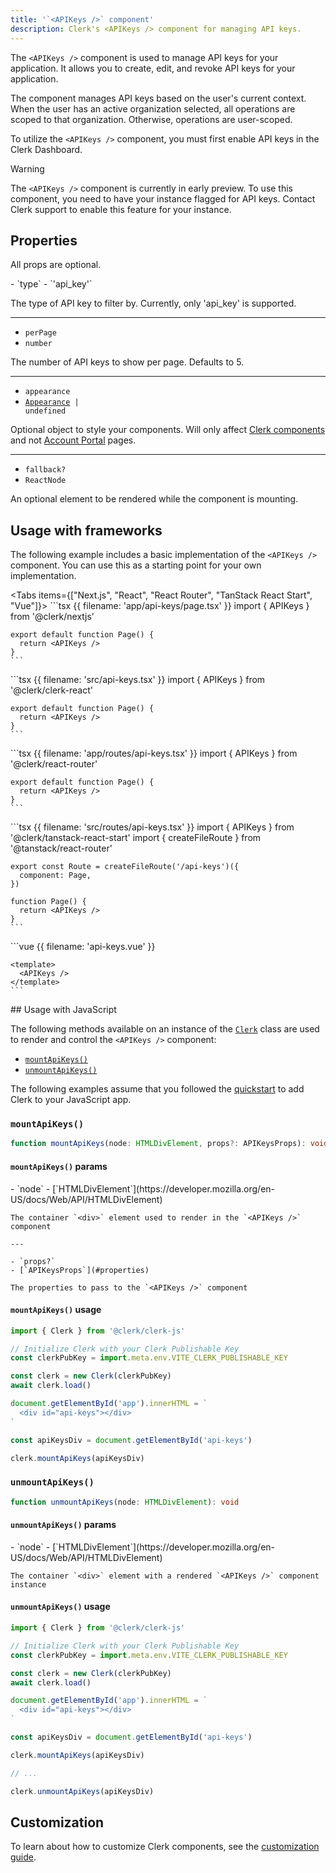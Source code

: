 ```yaml
---
title: '`<APIKeys />` component'
description: Clerk's <APIKeys /> component for managing API keys.
---
```


The `<APIKeys />` component is used to manage API keys for your application. It allows you to create, edit, and revoke API keys for your application.

The component manages API keys based on the user's current context. When the user has an active organization selected, all operations are scoped to that organization. Otherwise, operations are user-scoped.

To utilize the `<APIKeys />` component, you must first enable API keys in the Clerk Dashboard.

> [!WARNING]
> The `<APIKeys />` component is currently in early preview. To use this component, you need to have your instance flagged for API keys. Contact Clerk support to enable this feature for your instance.

## Properties

All props are optional.

<Properties>
  - `type`
  - `'api_key'`

  The type of API key to filter by. Currently, only 'api\_key' is supported.

  ---

  - `perPage`
  - `number`

  The number of API keys to show per page. Defaults to 5.

  ---

  - `appearance`
  - <code>[Appearance](/docs/customization/overview) | undefined</code>

  Optional object to style your components. Will only affect [Clerk components](/docs/components/overview) and not [Account Portal](/docs/account-portal/overview) pages.

  ---

  - `fallback?`
  - `ReactNode`

  An optional element to be rendered while the component is mounting.
</Properties>

## Usage with frameworks

The following example includes a basic implementation of the `<APIKeys />` component. You can use this as a starting point for your own implementation.

<Tabs items={["Next.js", "React", "React Router", "TanStack React Start", "Vue"]}>
  <Tab>
    ```tsx {{ filename: 'app/api-keys/page.tsx' }}
    import { APIKeys } from '@clerk/nextjs'

    export default function Page() {
      return <APIKeys />
    }
    ```
  </Tab>

  <Tab>
    ```tsx {{ filename: 'src/api-keys.tsx' }}
    import { APIKeys } from '@clerk/clerk-react'

    export default function Page() {
      return <APIKeys />
    }
    ```
  </Tab>

  <Tab>
    ```tsx {{ filename: 'app/routes/api-keys.tsx' }}
    import { APIKeys } from '@clerk/react-router'

    export default function Page() {
      return <APIKeys />
    }
    ```
  </Tab>

  <Tab>
    ```tsx {{ filename: 'src/routes/api-keys.tsx' }}
    import { APIKeys } from '@clerk/tanstack-react-start'
    import { createFileRoute } from '@tanstack/react-router'

    export const Route = createFileRoute('/api-keys')({
      component: Page,
    })

    function Page() {
      return <APIKeys />
    }
    ```
  </Tab>

  <Tab>
    ```vue {{ filename: 'api-keys.vue' }}
    <script setup lang="ts">
    import { APIKeys } from '@clerk/vue'
    </script>

    <template>
      <APIKeys />
    </template>
    ```
  </Tab>
</Tabs>

<If sdk="js-frontend">
  ## Usage with JavaScript

  The following methods available on an instance of the [`Clerk`](/docs/references/javascript/clerk) class are used to render and control the `<APIKeys />` component:

  - [`mountApiKeys()`](#mount-api-keys)
  - [`unmountApiKeys()`](#unmount-api-keys)

  The following examples assume that you followed the [quickstart](/docs/quickstarts/javascript) to add Clerk to your JavaScript app.

  ### `mountApiKeys()`

  ```typescript
  function mountApiKeys(node: HTMLDivElement, props?: APIKeysProps): void
  ```

  #### `mountApiKeys()` params

  <Properties>
    - `node`
    - [`HTMLDivElement`](https://developer.mozilla.org/en-US/docs/Web/API/HTMLDivElement)

    The container `<div>` element used to render in the `<APIKeys />` component

    ---

    - `props?`
    - [`APIKeysProps`](#properties)

    The properties to pass to the `<APIKeys />` component
  </Properties>

  #### `mountApiKeys()` usage

  ```js {{ filename: 'main.js', mark: [15] }}
  import { Clerk } from '@clerk/clerk-js'

  // Initialize Clerk with your Clerk Publishable Key
  const clerkPubKey = import.meta.env.VITE_CLERK_PUBLISHABLE_KEY

  const clerk = new Clerk(clerkPubKey)
  await clerk.load()

  document.getElementById('app').innerHTML = `
    <div id="api-keys"></div>
  `

  const apiKeysDiv = document.getElementById('api-keys')

  clerk.mountApiKeys(apiKeysDiv)
  ```

  ### `unmountApiKeys()`

  ```typescript
  function unmountApiKeys(node: HTMLDivElement): void
  ```

  #### `unmountApiKeys()` params

  <Properties>
    - `node`
    - [`HTMLDivElement`](https://developer.mozilla.org/en-US/docs/Web/API/HTMLDivElement)

    The container `<div>` element with a rendered `<APIKeys />` component instance
  </Properties>

  #### `unmountApiKeys()` usage

  ```js {{ filename: 'main.js', mark: [19] }}
  import { Clerk } from '@clerk/clerk-js'

  // Initialize Clerk with your Clerk Publishable Key
  const clerkPubKey = import.meta.env.VITE_CLERK_PUBLISHABLE_KEY

  const clerk = new Clerk(clerkPubKey)
  await clerk.load()

  document.getElementById('app').innerHTML = `
    <div id="api-keys"></div>
  `

  const apiKeysDiv = document.getElementById('api-keys')

  clerk.mountApiKeys(apiKeysDiv)

  // ...

  clerk.unmountApiKeys(apiKeysDiv)
  ```
</If>

## Customization

To learn about how to customize Clerk components, see the [customization guide](/docs/customization/overview).
